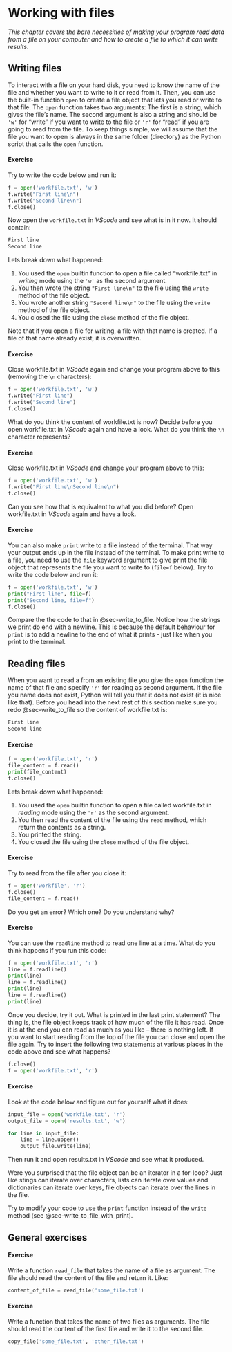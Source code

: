 # Working with files {#sec-files}

*This chapter covers the bare necessities of making your program read data from a file on your computer and how to create a file to which it can write results.*

## Writing files {.unnumbered}

To interact with a file on your hard disk, you need to know the name of the file and whether you want to write to it or read from it. Then, you can use the built-in function `open` to create a file object that lets you read or write to that file. The `open` function takes two arguments: The first is a string, which gives the file's name. The second argument is also a string and should be `'w'` for "write" if you want to write to the file or `'r'` for "read" if you are going to read from the file. To keep things simple, we will assume that the file you want to open is always in the same folder (directory) as the Python script that calls the `open` function.

#### Exercise {#sec-write_to_file}
Try to write the code below and run it:

```python
f = open('workfile.txt', 'w')
f.write("First line\n")
f.write("Second line\n")
f.close()
```

Now open the `workfile.txt` in *VScode* and see what is in it now. It should contain:

```zsh
First line
Second line
```

Lets break down what happened:

1. You used the `open` builtin function to open a file called "workfile.txt" in *writing* mode using the `'w'` as the second argument.
2. You then wrote the string `"First line\n"`  to the file using the `write` method of the file object.
3. You wrote another string `"Second line\n"`  to the file using the `write` method of the file object.
4. You closed the file using the `close` method of the file object.

Note that if you open a file for writing, a file with that name is created. If a file of that name already exist, it is overwritten.

#### Exercise
Close workfile.txt in *VScode* again and change your program above to this (removing the `\n` characters):

```python
f = open('workfile.txt', 'w')
f.write("First line")
f.write("Second line")
f.close()
```

What do you think the content of workfile.txt is now? Decide before you open workfile.txt in *VScode* again and have a look. What do you think the `\n` character represents?

#### Exercise
Close workfile.txt in *VScode* and change your program above to this:

```python
f = open('workfile.txt', 'w')
f.write("First line\nSecond line\n")
f.close()
```

Can you see how that is equivalent to what you did before? Open workfile.txt in *VScode* again and have a look.

#### Exercise {#sec-write_to_file_with_print}
You can also make `print` write to a file instead of the terminal. That way your output ends up in the file instead of the terminal. To make print write to a file, you need to use the `file` keyword argument to give print the file object that represents the file you want to write to (`file=f` below). Try to write the code below and run it:

```python
f = open('workfile.txt', 'w')
print("First line", file=f)
print("Second line, file=f")
f.close()
```

Compare the the code to that in @sec-write_to_file. Notice how  the strings we print do end with a newline. This is because the default behaviour for `print` is to add a newline to the end of what it prints - just like when you print to the terminal.

## Reading files {.unnumbered}

When you want to read a from an existing file you give the `open` function the name of that file and specify `'r'` for reading as second argument. If the file you name does not exist, Python will tell you that it does not exist (it is nice like that). Before you head into the next rest of this section make sure you redo @sec-write_to_file so the content of workfile.txt is:

```zsh
First line
Second line
```

#### Exercise {#sec-read_from_file}

```python
f = open('workfile.txt', 'r')
file_content = f.read()
print(file_content)
f.close()
```

Lets break down what happened:

1. You used the `open` builtin function to open a file called workfile.txt in *reading* mode using the `'r'` as the second argument.
2. You then read the content of the file using the `read` method, which return the contents as a string.
3. You printed the string. 
4. You closed the file using the `close` method of the file object.

#### Exercise 
Try to read from the file after you close it:

```python    
f = open('workfile', 'r')
f.close()
file_content = f.read()
```

Do you get an error? Which one? Do you understand why?

#### Exercise 
You can use the `readline` method to read one line at a time. What do you think happens if you run this code:

```python
f = open('workfile.txt', 'r')
line = f.readline()
print(line)
line = f.readline()
print(line)
line = f.readline()
print(line)
```

Once you decide, try it out. What is printed in the last print statement? The thing is, the file object keeps track of how much of the file it has read. Once it is at the end you can read as much as you like -- there is nothing left. If you want to start reading from the top of the file you can close and open the file again. Try to insert the following two statements at various places in the code above and see what happens?

```python
f.close()
f = open('workfile.txt', 'r')
```

#### Exercise
Look at the code below and figure out for yourself what it does:

```python
input_file = open('workfile.txt', 'r')
output_file = open('results.txt', 'w')

for line in input_file:
    line = line.upper()
    output_file.write(line)
```

Then run it and open results.txt in *VScode* and see what it produced.

Were you surprised that the file object can be an iterator in a for-loop? Just like stings can iterate over characters, lists can iterate over values and dictionaries can iterate over keys, file objects can iterate over the lines in the file.

Try to modify your code to use the `print` function instead of the `write` method (see @sec-write_to_file_with_print).


## General exercises {.unnumbered}

#### Exercise
Write a function `read_file` that takes the name of a file as argument. The file should read the content of the file and return it. Like:

```python
content_of_file = read_file('some_file.txt')
```

#### Exercise
Write a function that takes the name of two files as arguments. The file should read the content of the first file and write it to the second file.

```python
copy_file('some_file.txt', 'other_file.txt')
```



